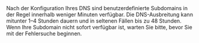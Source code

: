 <Note>
  Nach der Konfiguration Ihres DNS sind benutzerdefinierte Subdomains in der Regel innerhalb weniger Minuten verfügbar. Die DNS-Ausbreitung kann mitunter 1–4 Stunden dauern und in seltenen Fällen bis zu 48 Stunden. Wenn Ihre Subdomain nicht sofort verfügbar ist, warten Sie bitte, bevor Sie mit der Fehlersuche beginnen.
</Note>
